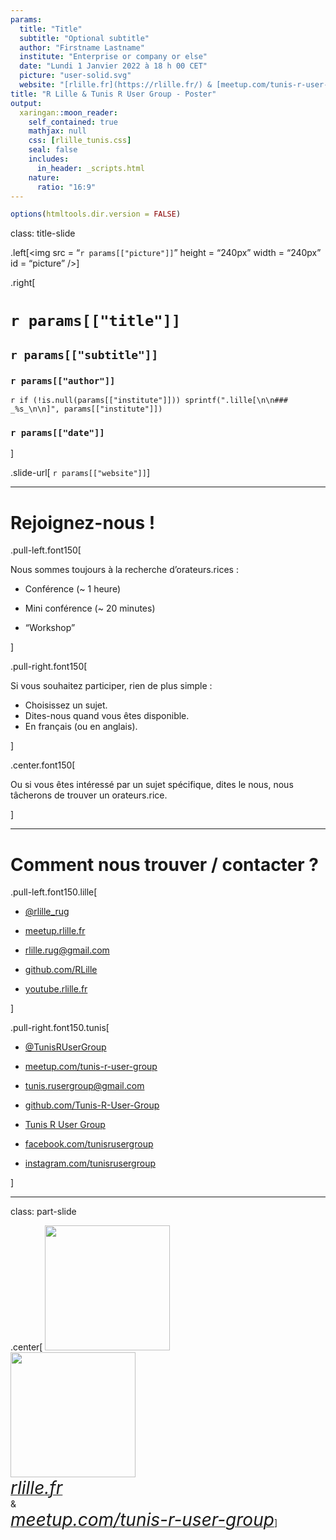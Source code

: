 ```yaml
---
params:
  title: "Title"
  subtitle: "Optional subtitle"
  author: "Firstname Lastname"
  institute: "Enterprise or company or else"
  date: "Lundi 1 Janvier 2022 à 18 h 00 CET"
  picture: "user-solid.svg"
  website: "[rlille.fr](https://rlille.fr/) & [meetup.com/tunis-r-user-group](https://www.meetup.com/tunis-r-user-group/)"
title: "R Lille & Tunis R User Group - Poster"
output:
  xaringan::moon_reader:
    self_contained: true
    mathjax: null
    css: [rlille_tunis.css]
    seal: false
    includes:
      in_header: _scripts.html
    nature:
      ratio: "16:9"
---
```


```r
options(htmltools.dir.version = FALSE)
```

class: title-slide

.left[<img src = "`r params[["picture"]]`" height = "240px" width = "240px" id = "picture" />]

.right[

# `r params[["title"]]`

## `r params[["subtitle"]]`

### `r params[["author"]]`

`r if (!is.null(params[["institute"]])) sprintf(".lille[\n\n### _%s_\n\n]", params[["institute"]]) `

### `r params[["date"]]`

]

.slide-url[
`r params[["website"]]`
]

---

# Rejoignez-nous !

.pull-left.font150[

Nous sommes toujours à la recherche d'orateurs.rices :

+ Conférence (~ 1 heure)

+ Mini conférence (~ 20 minutes)

+ "Workshop"

]

.pull-right.font150[

Si vous souhaitez participer, rien de plus simple :

- Choisissez un sujet.
- Dites-nous quand vous êtes disponible.
- En français (ou en anglais).

]

.center.font150[

Ou si vous êtes intéressé par un sujet spécifique, dites le nous, nous tâcherons de trouver un orateurs.rice.

]

---

# Comment nous trouver / contacter ?


.pull-left.font150.lille[

- [<i class = "fab fa-twitter lille"></i> @rlille_rug](https://twitter.com/rlille_rug)

- [<i class = "fab fa-meetup lille"></i> meetup.rlille.fr](http://meetup.rlille.fr/)

- [<i class = "fas fa-envelope lille"></i> rlille.rug@gmail.com](mailto:rlille.rug@gmail.com)

- [<i class = "fab fa-github lille"></i> github.com/RLille](https://github.com/RLille)

- [<i class = "fab fa-youtube lille"></i> youtube.rlille.fr](http://youtube.rlille.fr)

]

.pull-right.font150.tunis[

- [<i class = "fab fa-twitter tunis"></i> @TunisRUserGroup](https://twitter.com/TunisRUserGroup)

- [<i class = "fab fa-meetup tunis"></i> meetup.com/tunis-r-user-group](https://www.meetup.com/tunis-r-user-group)

- [<i class = "fas fa-envelope lille"></i> tunis.rusergroup@gmail.com](mailto:tunis.rusergroup@gmail.com)

- [<i class = "fab fa-github tunis"></i> github.com/Tunis-R-User-Group](https://github.com/Tunis-R-User-Group)

- [<i class = "fab fa-youtube tunis"></i> Tunis R User Group](https://www.youtube.com/channel/UCyf1AvRK4gmfRUJjeBNMauA)

- [<i class = "fab fa-facebook tunis"></i> facebook.com/tunisrusergroup](https://www.facebook.com/tunisrusergroup)

- [<i class = "fab fa-instagram tunis"></i> instagram.com/tunisrusergroup](https://www.instagram.com/tunisrusergroup/)

]

---
class: part-slide

.center[
<img src="https://raw.githubusercontent.com/Tunis-R-User-Group/Lille-Tunis-Meetups/main/assets/rlille_tunis.svg" width = "200px"/></br>
<img src="https://raw.githubusercontent.com/RLille/logos/main/RConsortium_Horizontal_Pantone.png" width = "200px"/>
</br>
<a href="https://rlille.fr/" target="_blank"><i style='font-size: 200%; color: var(--lille-colour);'>rlille.fr</i></a>
<br>&<br>
<a href="https://www.meetup.com/tunis-r-user-group/" target="_blank"><i style='font-size: 200%; color: var(--tunis-colour);'>meetup.com/tunis-r-user-group</i></a>
]